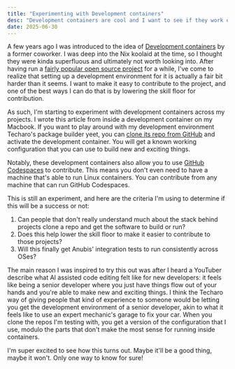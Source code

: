```yaml
---
title: "Experimenting with Development containers"
desc: "Development containers are cool and I want to see if they work out in practice."
date: 2025-06-30
---
```


A few years ago I was introduced to the idea of [Development containers](https://containers.dev/) by a former coworker. I was deep into the Nix koolaid at the time, so I thought they were kinda superfluous and ultimately not worth looking into. After having run a [fairly popular open source project](https://github.com/TecharoHQ/anubis) for a while, I've come to realize that setting up a development environment for it is actually a fair bit harder than it seems. I want to make it easy to contribute to the project, and one of the best ways I can do that is by lowering the skill floor for contribution.

As such, I'm starting to experiment with development containers across my projects. I wrote this article from inside a development container on my Macbook. If you want to play around with my development environment Techaro's package builder yeet, you can [clone its repo from GitHub](https://github.com/TecharoHQ/yeet) and activate the development container. You will get a known working configuration that you can use to build new and exciting things.

Notably, these development containers also allow you to use [GitHub Codespaces](https://github.com/features/codespaces) to contribute. This means you don't even need to have a machine that's able to run Linux containers. You can contribute from any machine that can run GitHub Codespaces.

This is still an experiment, and here are the criteria I'm using to determine if this will be a success or not:

1. Can people that don't really understand much about the stack behind projects clone a repo and get the software to build or run?
2. Does this help lower the skill floor to make it easier to contribute to those projects?
3. Will this finally get Anubis' integration tests to run consistently across OSes?

The main reason I was inspired to try this out was after I heard a YouTuber describe what AI assisted code editing felt like for new developers: it feels like being a senior developer where you just have things flow out of your hands and you're able to make new and exciting things. I think the Techaro way of giving people that kind of experience to someone would be letting you get the development environment of a senior developer, akin to what it feels like to use an expert mechanic's garage to fix your car. When you clone the repos I'm testing with, you get a version of the configuration that I use, modulo the parts that don't make the most sense for running inside containers.

I'm super excited to see how this turns out. Maybe it'll be a good thing, maybe it won't. Only one way to know for sure!

